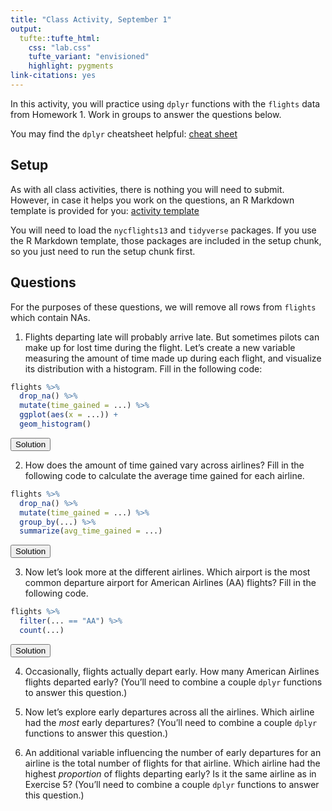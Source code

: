 ```yaml
---
title: "Class Activity, September 1"
output: 
  tufte::tufte_html:
    css: "lab.css"
    tufte_variant: "envisioned"
    highlight: pygments
link-citations: yes
---
```


In this activity, you will practice using `dplyr` functions with the `flights` data from Homework 1. Work in groups to answer the questions below.

You may find the `dplyr` cheatsheet helpful: [cheat sheet](https://raw.githubusercontent.com/rstudio/cheatsheets/master/data-transformation.pdf)

## Setup

As with all class activities, there is nothing you will need to submit. However, in case it helps you work on the questions, an R Markdown template is provided for you: [activity template](https://sta112-f21.github.io/class_activities/ca_lecture_5_template.Rmd)

You will need to load the `nycflights13` and `tidyverse` packages. If you use the R Markdown template, those packages are included in the setup chunk, so you just need to run the setup chunk first.

## Questions

For the purposes of these questions, we will remove all rows from `flights` which contain NAs.

1. Flights departing late will probably arrive late. But sometimes pilots can make up for lost time during the flight. Let's create a new variable measuring the amount of time made up during each flight, and visualize its distribution with a histogram. Fill in the following code:

```r
flights %>%
  drop_na() %>%
  mutate(time_gained = ...) %>%
  ggplot(aes(x = ...)) +
  geom_histogram()
```

<SCRIPT>
function ShowAndHide(divid) {
    var x = document.getElementById(divid);
    if (x.style.display == 'none') {
        x.style.display = 'block';
    } else {
        x.style.display = 'none';
    }
}
</SCRIPT>

<BUTTON ONCLICK="ShowAndHide('q1_solution')">Solution</BUTTON>

<DIV ID="q1_solution" STYLE="display:none">
```r
flights %>%
  drop_na() %>%
  mutate(time_gained = dep_delay - arr_delay) %>%
  ggplot(aes(x = time_gained)) +
  geom_histogram()
```
</DIV>

2. How does the amount of time gained vary across airlines? Fill in the following code to calculate the average time gained for each airline.

```r
flights %>%
  drop_na() %>%
  mutate(time_gained = ...) %>%
  group_by(...) %>%
  summarize(avg_time_gained = ...)
```

<BUTTON ONCLICK="ShowAndHide('q2_solution')">Solution</BUTTON>

<DIV ID="q2_solution" STYLE="display:none">
```r
flights %>%
  drop_na() %>%
  mutate(time_gained = dep_delay - arr_delay) %>%
  group_by(carrier) %>%
  summarize(avg_time_gained = mean(time_gained))
```
</DIV>

3. Now let's look more at the different airlines. Which airport is the most common departure airport for American Airlines (AA) flights? Fill in the following code.

```r
flights %>%
  filter(... == "AA") %>%
  count(...)
```

<BUTTON ONCLICK="ShowAndHide('q3_solution')">Solution</BUTTON>

<DIV ID="q3_solution" STYLE="display:none">
```r
flights %>%
  filter(carrier == "AA") %>%
  count(origin)
```
</DIV>

4. Occasionally, flights actually depart early. How many American Airlines flights departed early? (You'll need to combine a couple `dplyr` functions to answer this question.)

5. Now let's explore early departures across all the airlines. Which airline had the *most* early departures? (You'll need to combine a couple `dplyr` functions to answer this question.)

6. An additional variable influencing the number of early departures for an airline is the total number of flights for that airline. Which airline had the highest *proportion* of flights departing early? Is it the same airline as in Exercise 5? (You'll need to combine a couple `dplyr` functions to answer this question.)